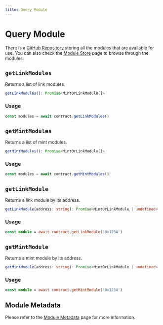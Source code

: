 ```yaml
---
title: Query Module
---
```


# Query Module

There is a [GitHub Repository](https://github.com/Crossbell-Box/Crossbell-Contracts/blob/main/deployments/modules.json) storing all the modules that are available for use. You can also check the [Module Store](/docs/info/module-store) page to browse through the modules.

## `getLinkModules`

Returns a list of link modules.

```ts
getLinkModules(): Promise<MintOrLinkModule[]>
```

### Usage

```ts
const modules = await contract.getLinkModules()
```

## `getMintModules`

Returns a list of mint modules.

```ts
getMintModules(): Promise<MintOrLinkModule[]>
```

### Usage

```ts
const modules = await contract.getMintModules()
```

## `getLinkModule`

Returns a link module by its address.

```ts
getLinkModule(address: string): Promise<MintOrLinkModule | undefined>
```

### Usage

```ts
const module = await contract.getLinkModule('0x1234')
```

## `getMintModule`

Returns a mint module by its address.

```ts
getMintModule(address: string): Promise<MintOrLinkModule | undefined>
```

### Usage

```ts
const module = await contract.getMintModule('0x1234')
```

## Module Metadata

Please refer to the [Module Metadata](/docs/specs/metadata/module-metadata) page for more information.
